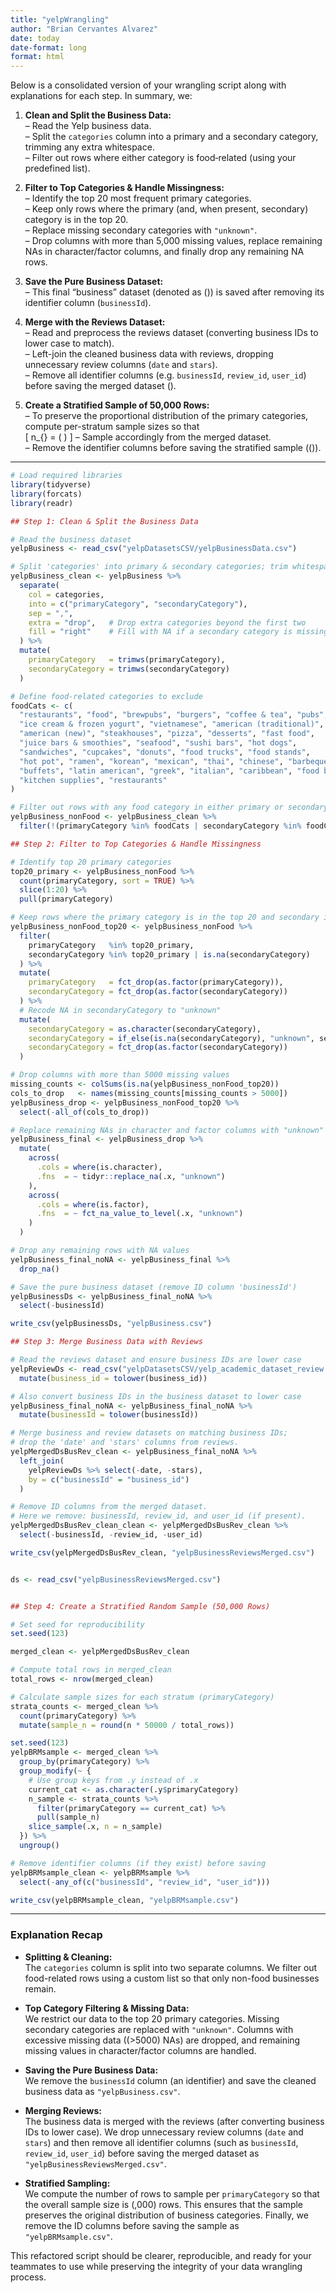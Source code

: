 ```yaml
---
title: "yelpWrangling"
author: "Brian Cervantes Alvarez"
date: today
date-format: long
format: html
---
```



Below is a consolidated version of your wrangling script along with explanations for each step. In summary, we:

1. **Clean and Split the Business Data:**  
   – Read the Yelp business data.  
   – Split the `categories` column into a primary and a secondary category, trimming any extra whitespace.  
   – Filter out rows where either category is food‐related (using your predefined list).  

2. **Filter to Top Categories & Handle Missingness:**  
   – Identify the top 20 most frequent primary categories.  
   – Keep only rows where the primary (and, when present, secondary) category is in the top 20.  
   – Replace missing secondary categories with `"unknown"`.  
   – Drop columns with more than 5,000 missing values, replace remaining NAs in character/factor columns, and finally drop any remaining NA rows.

3. **Save the Pure Business Dataset:**  
   – This final “business” dataset (denoted as \(\mathbf{D_{B}}\)) is saved after removing its identifier column (`businessId`).

4. **Merge with the Reviews Dataset:**  
   – Read and preprocess the reviews dataset (converting business IDs to lower case to match).  
   – Left-join the cleaned business data with reviews, dropping unnecessary review columns (`date` and `stars`).  
   – Remove all identifier columns (e.g. `businessId`, `review_id`, `user_id`) before saving the merged dataset \(\mathbf{D_{BR}}\).

5. **Create a Stratified Sample of 50,000 Rows:**  
   – To preserve the proportional distribution of the primary categories, compute per-stratum sample sizes so that  
     \[
     n_{\text{stratum}} = \text{round}\left( \frac{n_{\text{stratum (total)}} \times 50\,000}{n_{\text{total}}} \right)
     \]
   – Sample accordingly from the merged dataset.  
   – Remove the identifier columns before saving the stratified sample (\(\mathbf{D_{BR\_sample}}\)).



---

```r
# Load required libraries
library(tidyverse)
library(forcats)
library(readr)

## Step 1: Clean & Split the Business Data

# Read the business dataset
yelpBusiness <- read_csv("yelpDatasetsCSV/yelpBusinessData.csv")

# Split 'categories' into primary & secondary categories; trim whitespace.
yelpBusiness_clean <- yelpBusiness %>%
  separate(
    col = categories,
    into = c("primaryCategory", "secondaryCategory"),
    sep = ",",
    extra = "drop",   # Drop extra categories beyond the first two
    fill = "right"    # Fill with NA if a secondary category is missing
  ) %>%
  mutate(
    primaryCategory   = trimws(primaryCategory),
    secondaryCategory = trimws(secondaryCategory)
  )

# Define food-related categories to exclude
foodCats <- c(
  "restaurants", "food", "brewpubs", "burgers", "coffee & tea", "pubs",
  "ice cream & frozen yogurt", "vietnamese", "american (traditional)",
  "american (new)", "steakhouses", "pizza", "desserts", "fast food",
  "juice bars & smoothies", "seafood", "sushi bars", "hot dogs",
  "sandwiches", "cupcakes", "donuts", "food trucks", "food stands",
  "hot pot", "ramen", "korean", "mexican", "thai", "chinese", "barbeque",
  "buffets", "latin american", "greek", "italian", "caribbean", "food banks",
  "kitchen supplies", "restaurants"
)

# Filter out rows with any food category in either primary or secondary
yelpBusiness_nonFood <- yelpBusiness_clean %>%
  filter(!(primaryCategory %in% foodCats | secondaryCategory %in% foodCats))

## Step 2: Filter to Top Categories & Handle Missingness

# Identify top 20 primary categories
top20_primary <- yelpBusiness_nonFood %>%
  count(primaryCategory, sort = TRUE) %>%
  slice(1:20) %>%
  pull(primaryCategory)

# Keep rows where the primary category is in the top 20 and secondary is either in the top 20 or NA.
yelpBusiness_nonFood_top20 <- yelpBusiness_nonFood %>%
  filter(
    primaryCategory   %in% top20_primary,
    secondaryCategory %in% top20_primary | is.na(secondaryCategory)
  ) %>%
  mutate(
    primaryCategory   = fct_drop(as.factor(primaryCategory)),
    secondaryCategory = fct_drop(as.factor(secondaryCategory))
  ) %>%
  # Recode NA in secondaryCategory to "unknown"
  mutate(
    secondaryCategory = as.character(secondaryCategory),
    secondaryCategory = if_else(is.na(secondaryCategory), "unknown", secondaryCategory),
    secondaryCategory = fct_drop(as.factor(secondaryCategory))
  )

# Drop columns with more than 5000 missing values
missing_counts <- colSums(is.na(yelpBusiness_nonFood_top20))
cols_to_drop   <- names(missing_counts[missing_counts > 5000])
yelpBusiness_drop <- yelpBusiness_nonFood_top20 %>%
  select(-all_of(cols_to_drop))

# Replace remaining NAs in character and factor columns with "unknown"
yelpBusiness_final <- yelpBusiness_drop %>%
  mutate(
    across(
      .cols = where(is.character),
      .fns  = ~ tidyr::replace_na(.x, "unknown")
    ),
    across(
      .cols = where(is.factor),
      .fns  = ~ fct_na_value_to_level(.x, "unknown")
    )
  )

# Drop any remaining rows with NA values
yelpBusiness_final_noNA <- yelpBusiness_final %>%
  drop_na()

# Save the pure business dataset (remove ID column 'businessId')
yelpBusinessDs <- yelpBusiness_final_noNA %>%
  select(-businessId)

write_csv(yelpBusinessDs, "yelpBusiness.csv")

## Step 3: Merge Business Data with Reviews

# Read the reviews dataset and ensure business IDs are lower case
yelpReviewDs <- read_csv("yelpDatasetsCSV/yelp_academic_dataset_review.csv") %>%
  mutate(business_id = tolower(business_id))

# Also convert business IDs in the business dataset to lower case
yelpBusiness_final_noNA <- yelpBusiness_final_noNA %>%
  mutate(businessId = tolower(businessId))

# Merge business and review datasets on matching business IDs;
# drop the 'date' and 'stars' columns from reviews.
yelpMergedDsBusRev_clean <- yelpBusiness_final_noNA %>%
  left_join(
    yelpReviewDs %>% select(-date, -stars),
    by = c("businessId" = "business_id")
  )

# Remove ID columns from the merged dataset.
# Here we remove: businessId, review_id, and user_id (if present).
yelpMergedDsBusRev_clean_clean <- yelpMergedDsBusRev_clean %>%
  select(-businessId, -review_id, -user_id)

write_csv(yelpMergedDsBusRev_clean, "yelpBusinessReviewsMerged.csv")


ds <- read_csv("yelpBusinessReviewsMerged.csv")


## Step 4: Create a Stratified Random Sample (50,000 Rows)

# Set seed for reproducibility
set.seed(123)

merged_clean <- yelpMergedDsBusRev_clean

# Compute total rows in merged_clean
total_rows <- nrow(merged_clean)

# Calculate sample sizes for each stratum (primaryCategory)
strata_counts <- merged_clean %>%
  count(primaryCategory) %>%
  mutate(sample_n = round(n * 50000 / total_rows))

set.seed(123)
yelpBRMsample <- merged_clean %>%
  group_by(primaryCategory) %>%
  group_modify(~ {
    # Use group keys from .y instead of .x
    current_cat <- as.character(.y$primaryCategory)
    n_sample <- strata_counts %>% 
      filter(primaryCategory == current_cat) %>% 
      pull(sample_n)
    slice_sample(.x, n = n_sample)
  }) %>%
  ungroup()

# Remove identifier columns (if they exist) before saving
yelpBRMsample_clean <- yelpBRMsample %>%
  select(-any_of(c("businessId", "review_id", "user_id")))

write_csv(yelpBRMsample_clean, "yelpBRMsample.csv")

```

---

### Explanation Recap

- **Splitting & Cleaning:**  
  The `categories` column is split into two separate columns. We filter out food-related rows using a custom list so that only non-food businesses remain.

- **Top Category Filtering & Missing Data:**  
  We restrict our data to the top 20 primary categories. Missing secondary categories are replaced with `"unknown"`. Columns with excessive missing data (\(>5000\) NAs) are dropped, and remaining missing values in character/factor columns are handled.

- **Saving the Pure Business Data:**  
  We remove the `businessId` column (an identifier) and save the cleaned business data as `"yelpBusiness.csv"`.

- **Merging Reviews:**  
  The business data is merged with the reviews (after converting business IDs to lower case). We drop unnecessary review columns (`date` and `stars`) and then remove all identifier columns (such as `businessId`, `review_id`, `user_id`) before saving the merged dataset as `"yelpBusinessReviewsMerged.csv"`.

- **Stratified Sampling:**  
  We compute the number of rows to sample per `primaryCategory` so that the overall sample size is \(\approx 50\,000\) rows. This ensures that the sample preserves the original distribution of business categories. Finally, we remove the ID columns before saving the sample as `"yelpBRMsample.csv"`.

This refactored script should be clearer, reproducible, and ready for your teammates to use while preserving the integrity of your data wrangling process.